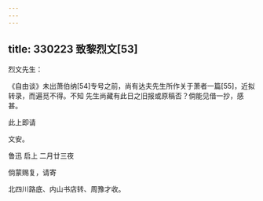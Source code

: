 ```yaml
---
---
---
```

title: 330223 致黎烈文[53]
---




烈文先生：

《自由谈》未出萧伯纳[54]专号之前，尚有达夫先生所作关于萧者一篇[55]，近拟转录，而遍觅不得。不知 先生尚藏有此日之旧报或原稿否？倘能见借一抄，感甚。

此上即请

文安。

鲁迅 启上 二月廿三夜

倘蒙赐复，请寄

北四川路底、内山书店转、周豫才收。
